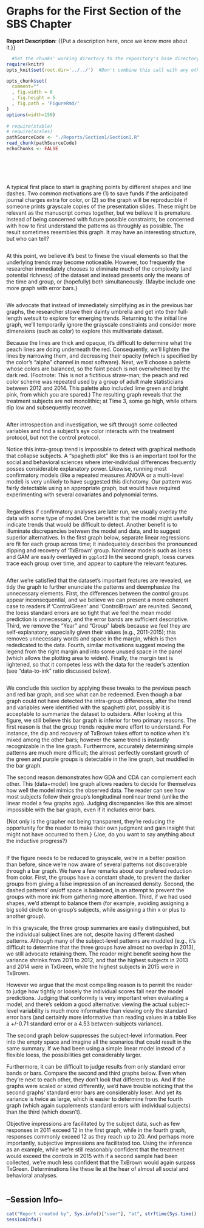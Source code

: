 <!-- rmarkdown v1 -->

<!-- Specify the report's official name, goal & description. -->
# Graphs for the First Section of the SBS Chapter
**Report Description**: {{Put a description here, once we know more about it.}}

```r
  #Set the chunks' working directory to the repository's base directory; this assumes the report is nested inside of two directories.
require(knitr)
opts_knit$set(root.dir='../../')  #Don't combine this call with any other chunk -espeically one that uses file paths.
```

<!-- Point knitr to the underlying code file so it knows where to look for the chunks. -->
```r
opts_chunk$set(
  comment="" 
  , fig.width = 6
  , fig.height = 5
  , fig.path = 'FigureRmd/' 
)
options(width=150)
               
# require(xtable)
# require(scales)
pathSourceCode <- "./Reports/Section1/Section1.R"
read_chunk(pathSourceCode)
echoChunks <- FALSE
```

<!-- Load the packages.  Suppress the output when loading packages. --> 
```r
```

<!-- Load any Global Functions declared in the R file.  Suppress the output. --> 
```r
```

<!-- Declare any global functions specific to a Rmd output.  Suppress the output. --> 
```r
```

<!-- Load the dataset.   -->
```r
```

<!-- Tweak the dataset.   -->
```r
```

A typical first place to start is graphing points by different shapes and line dashes.  Two common motivations are (1) to save funds if the anticipated journal charges extra for color, or (2) so the graph will be reproducible if someone prints grayscale copies of the presentation slides.  These might be relevant as the manuscript comes together, but we believe it is premature.  Instead of being concerned with future possible constraints, be concerned with how to first understand the patterns as throughly as possible. The result sometimes resembles this graph.  It may have an interesting structure, but who can tell?

```r
```

At this point, we believe it's best to finese the visual elements so that the underlying trends may become noticeable.  However, too frequently the researcher immediately chooses to eliminate much of the complexity (and potential richness) of the dataset and instead presents only the means of the time and group, or (hopefully) both simultaneously.  {Maybe include one more graph with error bars.}

```r
```

We advocate that instead of immediately simplifying as in the previous bar graphs, the researcher stowe their dainty umbrella and get into their full-length wetsuit to explore for emerging trends.  Returning to the initial line graph, we'll temporarily ignore the grayscale constraints and consider more dimensions (such as color) to explore this multivariate dataset.

Because the lines are thick and opaque, it's difficult to determine what the peach lines are doing underneath the red.  Consequently, we'll lighten the lines by narrowing them, and decreasing their opacity (which is specified by the color's "alpha" channel in most software).  Next, we'll choose a palette whose colors are balanced, so the faint peach is not overwhelmed by the dark red. (Footnote: This is not a fictitious straw-man; the peach and red color scheme was repeated used by a group of adult male statisticians between 2012 and 2014.  This palette also included lime green and bright pink, from which you are spared.)  The resulting graph reveals that the treatment subjects are not monolithic; at Time 3, some go high, while others dip low and subsequently recover.  

```r
```

After introspection and investigation, we sift through some collected variables and find a subject's eye color interacts with the treatment protocol, but not the control protocol.

Notice this intra-group trend is impossible to detect with graphical methods that collapse subjects.  A "spaghetti plot" like this is an important tool for the social and behavioral sciences where inter-individual differences frequently posses considerable explanatory power.  Likewise, running most confirmatory models (like a repeated measures ANOVA or a multi-level model) is very unlikely to have suggested this dichotomy.  Our pattern was fairly detectable using an appropriate graph, but would have required experimenting with several covariates and polynomial terms.

```r
```

Regardless if confirmatory analyses are later run, we usually overlay the data with some type of model.  One benefit is that the model might usefully indicate trends that would be difficult to detect.  Another benefit is to illuminate discrepancies between the model and data, and to suggest superior alternatives.  In the first graph below, separate linear regressions are fit for each group across time; it inadequately describes the pronounced dipping and recovery of 'TxBrown' group.  Nonlinear models such as loess and GAM are easily overlayed in `ggplot2`  In the second graph, loess curves trace each group over time, and appear to capture the relevant features.

```r
```

After we're satisfied that the dataset's important features are revealed, we tidy the graph to further enunciate the patterns and deemphasize the unnecessary elements.  First, the differences between the control groups appear inconsequential, and we believe we can present a more coherent case to readers if 'ControlGreen' and 'ControlBrown' are reunited.  Second, the loess standard errors are so tight that we feel the mean model prediction is unnecessary, and the error bands are sufficient descriptive.  Third, we remove the "Year" and "Group" labels because we feel they are self-explanatory, especially given their values (e.g., 2011-2015); this removes unnecessary words and space in the margin, which is then rededicated to the data.  Fourth, similar motivations suggest moving the legend from the right margin and into some unused space in the panel (which allows the plotting area to widen).  Finally, the margin text is lightened, so that it competes less with the data for the reader's attention (see "data-to-ink" ratio discussed below).

```r
```

We conclude this section by applying these tweaks to the previous peach and red bar graph, and see what can be redeemed.  Even though a bar graph could not have detected the intra-group differences, after the trend and variables were identified with the spaghetti plot, possibly it is acceptable to summarize the dataset to outsiders.  After looking at this figure, we still believe this bar graph is inferior for two primary reasons.  The first reason is that the group trends require more effort to understand.  For instance, the dip and recovery of TxBrown takes effort to notice when it's mixed among the other bars; however the same trend is instantly recognizable in the line graph.  Furthermore, accurately determining simple patterns are much more difficult; the almost perfectly constant growth of the green and purple groups is detectable in the line graph, but muddled in the bar graph.

The second reason demonstrates how GDA and CDA can complement each other.  This (data+model) line graph allows readers to decide for themselves how well the model mimics the observed data.  The reader can see how most subjects follow their group's longitudinal nonlinear trend (unlike the linear model a few graphs ago).  Judging discrepancies like this are almost impossible with the bar graph, even if it includes error bars.

{Not only is the grapher not being transparent, they're reducing the opportunity for the reader to make their own judgment and gain insight that might not have occurred to them.} {Joe, do you want to say anything about the inductive progress?}

```r
```

If the figure needs to be reduced to grayscale, we're in a better position than before, since we're now aware of several patterns not discoverable through a bar graph.  We have a few remarks about our prefered reduction from color.  First, the groups have a constant shade, to prevent the darker groups from giving a false impression of an increased density.  Second, the dashed patterns' on/off space is balanced, in an attempt to prevent the groups with more ink from gathering more attention.  Third, if we had used shapes, we'd attempt to balance them (for example, avoiding assigning a big solid circle to on group's subjects, while assigning a thin x or plus to another group).

In this grayscale, the three group summaries are easily distinguished, but the individual subject lines are not, despite having different dashed patterns.  Although many of the subject-level patterns are muddled (e.g., it's difficult to determine that the three groups have almost no overlap in 2013), we still advocate retaining them.  The reader might benefit seeing how the variance shrinks from 2011 to 2012, and that the highest subjects in 2013 and 2014 were in TxGreen, while the highest subjects in 2015 were in TxBrown.
 
However we argue that the most compelling reason is to permit the reader to judge how tightly or loosely the individual scores fall near the model predictions.  Judging that conformity is very important when evaluating a model, and there's seldom a good alternative: viewing the actual subject-level variability is much more informative than viewing only the standard error bars (and certainly more informative than reading values in a table like a +/-0.71 standard error or a 4.53 between-subjects variance).  

The second graph below suppresses the subject-level information.  Peer into the empty space and imagine all the scenarios that could result in the same summary.  If we had been using a simple linear model instead of a flexible loess, the possibilities get considerably larger.  

Furthermore, it can be difficult to judge results from only standard error bands or bars.  Compare the second and third graphs below.  Even when they're next to each other, they don't look that different to us.  And if the graphs were scaled or sized differently, we'd have trouble noticing that the second graphs' standard error bars are considerably loser.  And yet its variance is twice as large, which is easier to determine from the fourth graph (which again supplements standard errors with individual subjects) than the third (which doesn't).

Objective impressions are facilitated by the subject data, such as few responses in 2011 exceed 12 in the first graph, while in the fourth graph, responses commonly exceed 12 as they reach up to 20.  And perhaps more importantly, subjective impressions are facilitated too.  Using the inference as an example, while we're still reasonably confident that the treatment would exceed the controls in 2015 with if a second sample had been collected, we're much less confident that the TxBrown would again surpass TxGreen.  Determinations like these lie at the hear of almost all social and behavioral analyses.

```r
```

## --Session Info--
```r
cat("Report created by", Sys.info()["user"], "at", strftime(Sys.time(), "%c, %z"))
sessionInfo()
```
